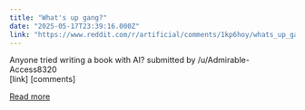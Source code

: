 ```yaml
---
title: "What's up gang?"
date: "2025-05-17T23:39:16.000Z"
link: "https://www.reddit.com/r/artificial/comments/1kp6hoy/whats_up_gang/"
---
```


Anyone tried writing a book with AI?
    submitted by    /u/Admirable-Access8320  
 [link]   [comments]

[Read more](https://www.reddit.com/r/artificial/comments/1kp6hoy/whats_up_gang/)
